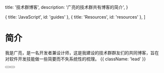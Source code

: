 
  title: '技术群博客',
  description: '广亮的技术群共有博客的简介',
}

  { title: 'JavaScript', id: 'guides' },
  { title: 'Resources', id: 'resources' },
]

<HeroPattern />

# 简介

我是广亮，是一名开发者兼设计师，这是我建设的技术群群友们的共同博客，旨在对软件开发技能做一些简要而不失系统性的梳理。 {{ className: 'lead' }}

<div className="not-prose mb-16 mt-6 flex gap-3">
  <Button href="/quickstart" arrow="right" children="Quickstart" />
  <Button href="/sdks" variant="outline" children="Explore SDKs" />
</div>

<Guides />

<Resources />
